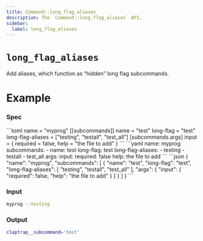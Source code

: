 ```yaml
---
title: Command::long_flag_aliases
description: The `Command::long_flag_aliases` API.
sidebar:
  label: long_flag_aliases
---
```



# `long_flag_aliases` <LinkButton href="https://docs.rs/clap/latest/clap/struct.Command.html#method.long_flag_aliases" icon="open-book" variant="minimal"></LinkButton>

<Badge text="since 0.1.0" size="small" />

Add aliases, which function as “hidden” long flag subcommands.

# Example

### Spec

<Tabs syncKey="format">
  <TabItem label="TOML">
```toml
name = "myprog"
[[subcommands]]
name = "test"
long-flag = "test"
long-flag-aliases = ["testing", "testall", "test_all"]
[subcommands.args]
input = { required = false, help = "the file to add" }
```
  </TabItem>
  <TabItem label="YAML">
```yaml
name: myprog
subcommands:
- name: test
  long-flag: test
  long-flag-aliases:
  - testing
  - testall
  - test_all
  args:
    input:
      required: false
      help: the file to add
```
  </TabItem>
  <TabItem label="JSON">
```json
{
  "name": "myprog",
  "subcommands": [
    {
      "name": "test",
      "long-flag": "test",
      "long-flag-aliases": [
        "testing",
        "testall",
        "test_all"
      ],
      "args": {
        "input": {
          "required": false,
          "help": "the file to add"
        }
      }
    }
  ]
}
```
  </TabItem>
</Tabs>

### Input

```bash
myprog --testing
```

### Output

```bash
claptrap__subcommand='test'
```
